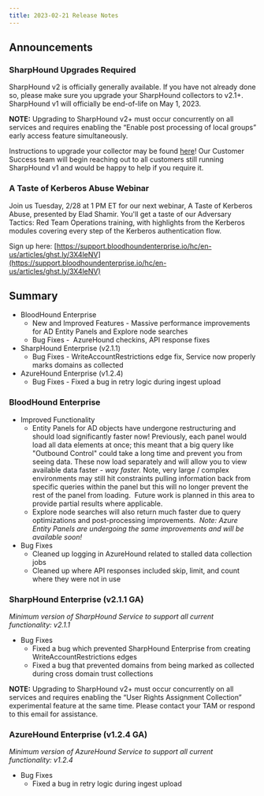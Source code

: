 ```yaml
---
title: 2023-02-21 Release Notes
---
```


## Announcements

### SharpHound Upgrades Required

SharpHound v2 is officially generally available. If you have not already done so, please make sure you upgrade your SharpHound collectors to v2.1+. SharpHound v1 will officially be end-of-life on May 1, 2023.

**NOTE:** Upgrading to SharpHound v2+ must occur concurrently on all services and requires enabling the “Enable post processing of local groups” early access feature simultaneously.

Instructions to upgrade your collector may be found [here](/hc/en-us/articles/Install-and-Upgrade-SharpHound-Enterprise)! Our Customer Success team will begin reaching out to all customers still running SharpHound v1 and would be happy to help if you require it.

### A Taste of Kerberos Abuse Webinar

Join us Tuesday, 2/28 at 1 PM ET for our next webinar, A Taste of Kerberos Abuse, presented by Elad Shamir. You'll get a taste of our Adversary Tactics: Red Team Operations training, with highlights from the Kerberos modules covering every step of the Kerberos authentication flow.

Sign up here: [https://support.bloodhoundenterprise.io/hc/en-us/articles/ghst.ly/3X4leNV](https://support.bloodhoundenterprise.io/hc/en-us/articles/ghst.ly/3X4leNV)

## Summary

* BloodHound Enterprise
    * New and Improved Features - Massive performance improvements for AD Entity Panels and Explore node searches
    * Bug Fixes -  AzureHound checkins, API response fixes
* SharpHound Enterprise (v2.1.1)
    * Bug Fixes - WriteAccountRestrictions edge fix, Service now properly marks domains as collected
* AzureHound Enterprise (v1.2.4)
    * Bug Fixes - Fixed a bug in retry logic during ingest upload

### BloodHound Enterprise

* Improved Functionality
    * Entity Panels for AD objects have undergone restructuring and should load significantly faster now! Previously, each panel would load all data elements at once; this meant that a big query like "Outbound Control" could take a long time and prevent you from seeing data. These now load separately and will allow you to view available data faster - _way faster._ Note, very large / complex environments may still hit constraints pulling information back from specific queries within the panel but this will no longer prevent the rest of the panel from loading.  Future work is planned in this area to provide partial results where applicable. 
    * Explore node searches will also return much faster due to query optimizations and post-processing improvements. 
        _Note: Azure Entity Panels are undergoing the same improvements and will be available soon!_
* Bug Fixes
    * Cleaned up logging in AzureHound related to stalled data collection jobs
    * Cleaned up where API responses included skip, limit, and count where they were not in use

### SharpHound Enterprise (v2.1.1 GA)

_Minimum version of SharpHound Service to support all current functionality: v2.1.1_

* Bug Fixes
    * Fixed a bug which prevented SharpHound Enterprise from creating WriteAccountRestrictions edges
    * Fixed a bug that prevented domains from being marked as collected during cross domain trust collections

**NOTE:** Upgrading to SharpHound v2+ must occur concurrently on all services and requires enabling the “User Rights Assignment Collection” experimental feature at the same time. Please contact your TAM or respond to this email for assistance.

### AzureHound Enterprise (v1.2.4 GA)

_Minimum version of AzureHound Service to support all current functionality: v1.2.4_

* Bug Fixes
    * Fixed a bug in retry logic during ingest upload

